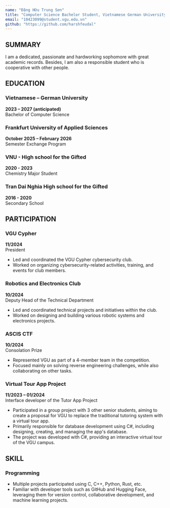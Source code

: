 ```yaml
---
name: "Đặng Hữu Trung Sơn"
title: "Computer Science Bachelor Student, Vietnamese German University"
email: "10423099@student.vgu.edu.vn"
github: "https://github.com/harshfeudal"
---
```


## SUMMARY

I am a dedicated, passionate and hardworking sophomore with great academic records. Besides, I am also a responsible student who is cooperative with other people.

## EDUCATION

### Vietnamese – German University
**2023 – 2027 (anticipated)**  
Bachelor of Computer Science

### Frankfurt University of Applied Sciences
**October 2025 – February 2026**  
Semester Exchange Program

### VNU - High school for the Gifted
**2020 - 2023**  
Chemistry Major Student

### Tran Dai Nghia High school for the Gifted
**2016 - 2020**  
Secondary School

## PARTICIPATION

### VGU Cypher
**11/2024**  
President

- Led and coordinated the VGU Cypher cybersecurity club.
- Worked on organizing cybersecurity-related activities, training, and events for club members.

### Robotics and Electronics Club
**10/2024**  
Deputy Head of the Technical Department

- Led and coordinated technical projects and initiatives within the club.
- Worked on designing and building various robotic systems and electronics projects.

### ASCIS CTF
**10/2024**  
Consolation Prize

- Represented VGU as part of a 4-member team in the competition.
- Focused mainly on solving reverse engineering challenges, while also collaborating on other tasks.

### Virtual Tour App Project
**11/2023 – 01/2024**  
Interface developer of the Tutor App Project

- Participated in a group project with 3 other senior students, aiming to create a proposal for VGU to replace the traditional tutoring system with a virtual tour app.
- Primarily responsible for database development using C#, including designing, creating, and managing the app's database.
- The project was developed with C#, providing an interactive virtual tour of the VGU campus.

## SKILL

### Programming

- Multiple projects participated using C, C++, Python, Rust, etc.
- Familiar with developer tools such as GitHub and Hugging Face, leveraging them for version control, collaborative development, and machine learning projects.

